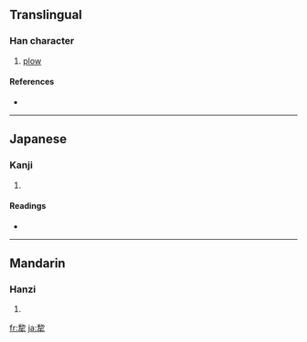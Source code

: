 {{see|犁}}
==Translingual==

===Han character===
{{Han char|rn=93|rad=牛|as=08|sn=12|four=|canj=竹竹竹手 (HHHQ)}}

# [[plow]]

====References====
* {{Han ref|kx=0701.200|dkj=20048|dj=1115.060|hdz=31813.100|uh=7282|ud=29314}}

----

==Japanese==

===Kanji===
{{ja-kanji|grade=|rs=牛08}}

# {{defn|Japanese}}

====Readings====
* {{ja-readings|on=[[り]] (ri), [[れい]] (rei), [[りゅう]] (ryū)|kun=[[すき]] (suki)}}

----

==Mandarin==

===Hanzi===
{{cmn-hanzi|pin=[[lí]] ([[li2]])|wg=li<sup>2</sup>}}

# {{defn|Mandarin}}

[[fr:犂]]
[[ja:犂]]